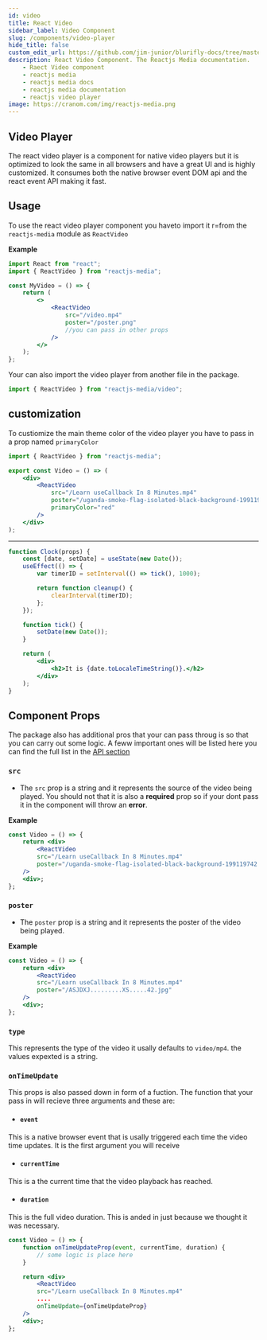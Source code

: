 ```yaml
---
id: video
title: React Video
sidebar_label: Video Component
slug: /components/video-player
hide_title: false
custom_edit_url: https://github.com/jim-junior/blurifly-docs/tree/master/reactjs-media/video.mdx
description: React Video Component. The Reactjs Media documentation.
    - Raect Video component
    - reactjs media
    - reactjs media docs
    - reactjs media documentation
    - reactjs video player
image: https://cranom.com/img/reactjs-media.png
---
```


## Video Player

The react video player is a component for native video players but it is optimized to look the same in all browsers and have a great UI and is highly customized.
It consumes both the native browser event DOM api and the react event API making it fast.

## Usage

To use the react video player component you haveto import it r=from the `reactjs-media` module as `ReactVideo`

**Example**

```jsx
import React from "react";
import { ReactVideo } from "reactjs-media";

const MyVideo = () => {
	return (
		<>
			<ReactVideo
				src="/video.mp4"
				poster="/poster.png"
				//you can pass in other props
			/>
		</>
	);
};
```

Your can also import the video player from another file in the package.

```jsx
import { ReactVideo } from "reactjs-media/video";
```

## customization

To custiomize the main theme color of the video player you have to pass in a prop named `primaryColor`

```jsx
import { ReactVideo } from "reactjs-media";

export const Video = () => (
	<div>
		<ReactVideo
			src="/Learn useCallback In 8 Minutes.mp4"
			poster="/uganda-smoke-flag-isolated-black-background-199119742.jpg"
			primaryColor="red"
		/>
	</div>
);
```

---

```jsx live
function Clock(props) {
	const [date, setDate] = useState(new Date());
	useEffect(() => {
		var timerID = setInterval(() => tick(), 1000);

		return function cleanup() {
			clearInterval(timerID);
		};
	});

	function tick() {
		setDate(new Date());
	}

	return (
		<div>
			<h2>It is {date.toLocaleTimeString()}.</h2>
		</div>
	);
}
```

## Component Props

The package also has additional pros that your can pass throug is so that you can carry out some logic. A feww important ones will be listed here you can find the full list in the [API section](videoprop.mdx)

### `src`

-   The `src` prop is a string and it represents the source of the video being played. You should not that it is also a **required** prop so if your dont pass it in the component will throw an **error**.

**Example**

```jsx {4}
const Video = () => {
	return <div>
        <ReactVideo
        src="/Learn useCallback In 8 Minutes.mp4"
        poster="/uganda-smoke-flag-isolated-black-background-199119742.jpg"
    />
    <div>;
};
```

### `poster`

-   The `poster` prop is a string and it represents the poster of the video being played.

**Example**

```jsx {5}
const Video = () => {
	return <div>
        <ReactVideo
        src="/Learn useCallback In 8 Minutes.mp4"
        poster="/ASJDXJ.........XS.....42.jpg"
    />
    <div>;
};
```

### `type`

This represents the type of the video it usally defaults to `video/mp4`. the values expexted is a string.

### `onTimeUpdate`

This props is also passed down in form of a fuction. The function that your pass in will recieve three arguments and these are:

-   #### `event`

This is a native browser event that is usally triggered each time the video time updates. It is the first argument you will receive

-   #### `currentTime`

This is a the current time that the video playback has reached.

-   #### `duration`

This is the full video duration. This is anded in just because we thought it was necessary.

```jsx {10}
const Video = () => {
    function onTimeUpdateProp(event, currentTime, duration) {
        // some logic is place here
    }

	return <div>
        <ReactVideo
        src="/Learn useCallback In 8 Minutes.mp4"
        ....
        onTimeUpdate={onTimeUpdateProp}
    />
    <div>;
};
```
